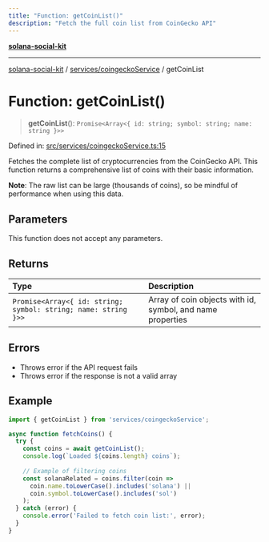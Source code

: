 ```yaml
---
title: "Function: getCoinList()"
description: "Fetch the full coin list from CoinGecko API"
---
```


[**solana-social-kit**](../../../README.mdx)

***

[solana-social-kit](../../../README.mdx) / [services/coingeckoService](../README.mdx) / getCoinList

# Function: getCoinList()

> **getCoinList**(): `Promise<Array<{ id: string; symbol: string; name: string }>>`

Defined in: [src/services/coingeckoService.ts:15](https://github.com/SendArcade/solana-app-kit/blob/main/src/services/coingeckoService.ts#L15)

Fetches the complete list of cryptocurrencies from the CoinGecko API.
This function returns a comprehensive list of coins with their basic information.

**Note**: The raw list can be large (thousands of coins), so be mindful of performance when using this data.

## Parameters

This function does not accept any parameters.

## Returns

| Type | Description |
| :------ | :------ |
| `Promise<Array<{ id: string; symbol: string; name: string }>>` | Array of coin objects with id, symbol, and name properties |

## Errors

- Throws error if the API request fails
- Throws error if the response is not a valid array

## Example

```typescript
import { getCoinList } from 'services/coingeckoService';

async function fetchCoins() {
  try {
    const coins = await getCoinList();
    console.log(`Loaded ${coins.length} coins`);
    
    // Example of filtering coins
    const solanaRelated = coins.filter(coin => 
      coin.name.toLowerCase().includes('solana') ||
      coin.symbol.toLowerCase().includes('sol')
    );
  } catch (error) {
    console.error('Failed to fetch coin list:', error);
  }
}
``` 